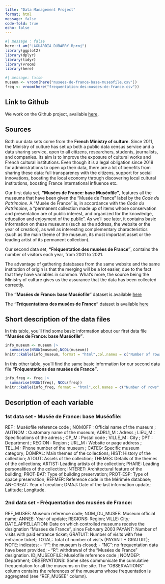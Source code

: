 ```yaml
---
title: "Data Management Project"
format: html
message: false
code-fold: true
echo: false
---
```


```r
#| message : false 
here::i_am("LAGUARDIA_DUBARRY.Rproj")
library(ggplot2)
library(dplyr)
library(tidyr)
library(vroom)
library(here)
```

```r
#| message: false
museum <- vroom(here("musees-de-france-base-museofile.csv"))
freq <- vroom(here("frequentation-des-musees-de-france.csv"))
```

## Link to Github

We work on the Github project, available [here](https://github.com/luciledubarry/LAGUARDIA_DUBARRY.git).

## Sources

Both our data sets come from the **French Ministry of culture**. Since 2011, the Ministry of culture has set up both a public data census service and a data sharing service, open to all citizens, researchers, students, journalists, and companies. Its aim is to improve the exposure of cultural works and French cultural institutions. Even though it is a legal obligation since 2018 for administrations to open up their data, there are a lot of benefits from sharing these data: full transparency with the citizens, support for social innovations, boosting the local economy through discovering local cultural institutions, boosting France international influence etc.

Our first data set, **"Musées de France: base Muséofile"**, features all the museums that have been given the "Musée de France" label by the *Code du Patrimoine*. A "Musée de France" is, in accordance with the *Code du Patrimoine*, a "permanent collection made up of items whose conservation and presentation are of public interest, and organized for the knowledge, education and enjoyment of the public". As we'll see later, it contains basic information on these museums (such as the address, the website or the year of creation), as well as interesting complementary characteristics (such as the main theme of the museum, its most important asset or the leading artist of its permanent collection).

Our second data set, **"Fréquentation des musées de France"**, contains the number of visitors each year, from 2001 to 2021.

The advantage of gathering databases from the same website and the same institution of origin is that the merging will be a lot easier, due to the fact that they have variables in common. What's more, the source being the Ministry of culture gives us the assurance that the data has been collected correctly.

The **"Musées de France: base Muséofile"** dataset is available [here](https://www.data.gouv.fr/fr/datasets/musees-de-france-base-museofile/#/resources)

The **"Fréquentations des musées de France"** dataset is available [here](https://www.data.gouv.fr/fr/datasets/frequentation-des-musees-de-france-1/#/resources)

## Short description of the data files

In this table, you'll find some basic information about our first data file **"Musées de France: base Muséofile"**.

```r
info_museum <- museum |>
  summarise(NROW(museum),NCOL(museum))
knitr::kable(info_museum, format = "html",col.names = c("Number of rows (number of museums","Number of columns (characteristics)"))
```
In this other table, you'll find the same basic information for our second data file **"Fréquentations des musées de France"**.
```r
info_freq <- freq |>
  summarise(NROW(freq), NCOL(freq))
knitr::kable(info_freq, format = "html",col.names = c("Number of rows", "Number of columns"))
```

## Description of each variable

### 1st data set - Musée de France: base Muséofile:
REF : Muséofile reference code ; 
NOMOFF : Official name of the museum ; 
AUTNOM : Customary name of the museum;
ADRL1_M : Adress ; 
LIEU_M : Specifications of the adress ; 
CP_M : Postal code ;
VILLE_M : City ; 
DPT : Department ; 
REGION : Region ; 
URL_M : Website or page address ;  
TEL_M : Phone number of the museum ; 
CATEG: Specific museum category; 
DOMPAL: Main themes of the collections; 
HIST: History of the collection; 
ATOUT: Assets of the collection; 
THEMES: Details of the themes  of the collections; 
ARTIST: Leading artists of the collection; 
PHARE: Leading personalities of the collection;
INTERET: Architectural feature of the building;
PROT-BAT: Type of building preservation;
PROT-ESP: Type of space preservation;
REFMER: Reference code in the Mérimée database;
AN-CREAT: Year of creation;
DMAJ: Date of the last information update; Latitude; Longitude.

### 2nd data set - Fréquentation des musées de France:
REF_MUSEE: Museum reference code;
NOM_DU_MUSEE: Museum official name;
ANNEE: Year of update;
REGIONS: Region;
VILLE: City;
DATE_APPELLATION: Date on which controlled museums receive the designation “Musées de France”, since February 2003
PAYANT: Number of visits with paid entrance ticket;
GRATUIT: Number of visits with free entrance ticket;
TOTAL: Total of number of visits (PAYANT + GRATUIT);
NOTE: indicates: 
- "F": the museum is closed; 
- "NC": no frequentation data have been provided; 
- "R": withdrawal of the "Musées de France" designation.
ID_MUSEOFILE: Muséofile reference code ; 
NOMDEP: Department;
OBSERVATIONS: Some sites communicate the cumulative frequentation for all the museums on the site. The "OBSERVATIONS" column contains the references of the museums whose frequentation is aggregated (see "REF_MUSEE" column).


